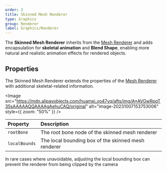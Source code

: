 ```yaml
---
order: 2
title: Skinned Mesh Renderer
type: Graphics
group: Renderer
label: Graphics/Renderer
---
```


The **Skinned Mesh Renderer** inherits from the [Mesh Renderer](/en/docs/graphics/renderer/meshRenderer/) and adds encapsulation for **skeletal animation** and **Blend Shape**, enabling more natural and realistic animation effects for rendered objects.

## Properties

The Skinned Mesh Renderer extends the properties of the [Mesh Renderer](/en/docs/graphics/renderer/meshRenderer/) with additional skeletal-related information.

<Image src="https://mdn.alipayobjects.com/huamei_yo47yq/afts/img/A*AVGwRpqT35sAAAAAQQAAAAgAehuCAQ/original" alt="image-20231007153753006" style={{ zoom: "50%" }} />

| Property          | Description                          |
| :---------------- | :----------------------------------- |
| `rootBone`        | The root bone node of the skinned mesh renderer |
| `localBounds`     | The local bounding box of the skinned mesh renderer |

<Callout type="info">In rare cases where unavoidable, adjusting the local bounding box can prevent the renderer from being clipped by the camera</Callout>
